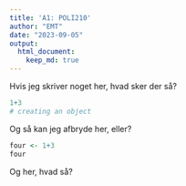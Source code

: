 ```yaml
---
title: 'A1: POLI210'
author: "EMT"
date: "2023-09-05"
output: 
  html_document: 
    keep_md: true
---
```

Hvis jeg skriver noget her, hvad sker der så?

```r
1+3
# creating an object
```
Og så kan jeg afbryde her, eller?
```r
four <- 1+3
four
```

Og her, hvad så?
